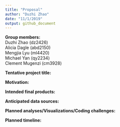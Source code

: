 ```yaml
---
title: "Proposal"
author: "Duzhi Zhao"
date: "11/1/2019"
output: github_document
---
```

**Group members:**  
Duzhi Zhao (dz2426)  
Alicia Dagle (abd2150)  
Mengjia Lyu (ml4420)  
Michael Yan (qy2234)  
Clement Mugenzi (cm3928)

**Tentative project title:** 


**Motivation:**


**Intended final products:**


**Anticipated data sources:**


**Planned analyses/Visualizations/Coding challenges:**



**Planned timeline:**

